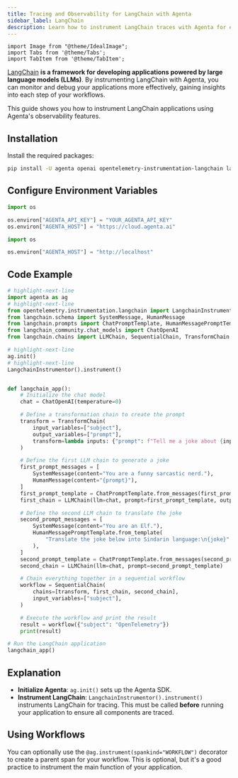 ```yaml
---
title: Tracing and Observability for LangChain with Agenta
sidebar_label: LangChain
description: Learn how to instrument LangChain traces with Agenta for enhanced LLM observability. This guide covers setup, configuration, and best practices for monitoring LLM applications using LangChain and OpenAI models.
---
```


```mdx-code-block
import Image from "@theme/IdealImage";
import Tabs from '@theme/Tabs';
import TabItem from '@theme/TabItem';
```

[LangChain](https://python.langchain.com/) **is a framework for developing applications powered by large language models (LLMs)**. By instrumenting LangChain with Agenta, you can monitor and debug your applications more effectively, gaining insights into each step of your workflows.

This guide shows you how to instrument LangChain applications using Agenta's observability features.

## Installation

Install the required packages:

```bash
pip install -U agenta openai opentelemetry-instrumentation-langchain langchain langchain_community
```

## Configure Environment Variables

<Tabs>
<TabItem value="cloud" label="Agenta Cloud or Enterprise">

```python
import os

os.environ["AGENTA_API_KEY"] = "YOUR_AGENTA_API_KEY"
os.environ["AGENTA_HOST"] = "https://cloud.agenta.ai"
```

</TabItem>
<TabItem value="oss" label="Agenta OSS Running Locally">

```python
import os

os.environ["AGENTA_HOST"] = "http://localhost"
```

</TabItem>
</Tabs>

## Code Example

```python
# highlight-next-line
import agenta as ag
# highlight-next-line
from opentelemetry.instrumentation.langchain import LangchainInstrumentor
from langchain.schema import SystemMessage, HumanMessage
from langchain.prompts import ChatPromptTemplate, HumanMessagePromptTemplate
from langchain_community.chat_models import ChatOpenAI
from langchain.chains import LLMChain, SequentialChain, TransformChain

# highlight-next-line
ag.init()
# highlight-next-line
LangchainInstrumentor().instrument()


def langchain_app():
    # Initialize the chat model
    chat = ChatOpenAI(temperature=0)

    # Define a transformation chain to create the prompt
    transform = TransformChain(
        input_variables=["subject"],
        output_variables=["prompt"],
        transform=lambda inputs: {"prompt": f"Tell me a joke about {inputs['subject']}."},
    )

    # Define the first LLM chain to generate a joke
    first_prompt_messages = [
        SystemMessage(content="You are a funny sarcastic nerd."),
        HumanMessage(content="{prompt}"),
    ]
    first_prompt_template = ChatPromptTemplate.from_messages(first_prompt_messages)
    first_chain = LLMChain(llm=chat, prompt=first_prompt_template, output_key="joke")

    # Define the second LLM chain to translate the joke
    second_prompt_messages = [
        SystemMessage(content="You are an Elf."),
        HumanMessagePromptTemplate.from_template(
            "Translate the joke below into Sindarin language:\n{joke}"
        ),
    ]
    second_prompt_template = ChatPromptTemplate.from_messages(second_prompt_messages)
    second_chain = LLMChain(llm=chat, prompt=second_prompt_template)

    # Chain everything together in a sequential workflow
    workflow = SequentialChain(
        chains=[transform, first_chain, second_chain],
        input_variables=["subject"],
    )

    # Execute the workflow and print the result
    result = workflow({"subject": "OpenTelemetry"})
    print(result)

# Run the LangChain application
langchain_app()
```

## Explanation

- **Initialize Agenta**: `ag.init()` sets up the Agenta SDK.
- **Instrument LangChain**: `LangchainInstrumentor().instrument()` instruments LangChain for tracing. This must be called **before** running your application to ensure all components are traced.

## Using Workflows

You can optionally use the `@ag.instrument(spankind="WORKFLOW")` decorator to create a parent span for your workflow. This is optional, but it's a good practice to instrument the main function of your application.

